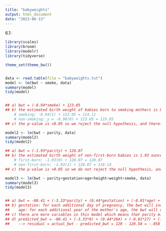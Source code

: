 ```yaml
---
title: "babyweights"
output: html_document
date: "2023-06-13"
---
```


6.1:
```r
library(scales)
library(broom)
library(modelr)
library(tidyverse)

theme_set(theme_bw())


data <- read.table(file = "babyweights.txt")
model <- lm(bwt ~ smoke, data)
summary(model)
tidy(model)


## a) bwt = (-8.94*smoke) + 123.05
## b) the estimated birth weight of babies born to smoking mothers is 8.94 ounces lower than babies born to non-smoking mothers
    # smoking: -8.94(1) + 123.05 = 114.11
    # non-smoking: y = -8.90(0) + 123.05 = 123.05
## c) the p-value is <0.05 so we reject the null hypothesis, and therefore there is a statistically significant relationship
```



```r
model2 <- lm(bwt ~ parity, data)
summary(model2)
tidy(model2)

## a) bwt = (-1.93*parity) + 120.07
## b) the estimated birth weight of non-first-born babies is 1.93 ounces lower than first-born babies
    # first-born: -1.93(0) + 120.07 = 120.07
    # non-first-born: -1.93(1) + 120.07 = 118.14
## c) the p-value is >0.05 so we do not reject the null hypothesis, and therefore there is not a statistically significant relationship

```



```r
model3 <- lm(bwt ~ parity+gestation+age+height+weight+smoke, data)
summary(model3)
tidy(model3)


## a) bwt = -80.41 + (-3.33*parity) + (0.44*gestation) + (-0.01*age) + (1.15*height) + (0.05*weight) + (-8.40*smoke)
## b) gestation: for each additional day of pregnancy, the bwt will increase by 0.44
##    age: for each additional year of the mother's age, the bwt will decrease by 0.01
## c) there are more variables in this model which means that parity might correlate with another variable
## d) predicted_bwt = -80.41 + (-3.33*0) + (0.44*284) + (-0.01*27) + (1.15*62) + (0.05*100) + (-8.40*0) = 120.58
##    --> residual = actual_bwt - predicted_bwt = 120 - 120.58 = -.058 --> the model over-predicted the bwt by 0.58
```



